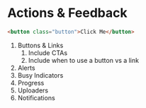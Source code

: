 # Actions & Feedback

```html rb-live=true
<button class="button">Click Me</button>
```

1. Buttons & Links
   1. Include CTAs
   2. Include when to use a button vs a link
2. Alerts
3. Busy Indicators
4. Progress
5. Uploaders
6. Notifications
